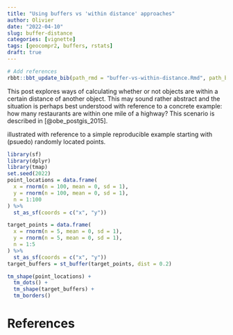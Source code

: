 ```yaml
---
title: "Using buffers vs 'within distance' approaches" 
author: Olivier
date: "2022-04-10"
slug: buffer-distance
categories: [vignette]
tags: [geocompr2, buffers, rstats]
draft: true
---
```


```r
# Add references
rbbt::bbt_update_bib(path_rmd = "buffer-vs-within-distance.Rmd", path_bib = "buffer-vs-within-distance.bib")
```

This post explores ways of calculating whether or not objects are within a certain distance of another object.
This may sound rather abstract and the situation is perhaps best understood with reference to a concrete example: how many restaurants are within one mile of a highway?
This scenario is described in [@obe_postgis_2015].


illustrated with reference to a simple reproducible example starting with (psuedo) randomly located points.

```r
library(sf)
library(dplyr)
library(tmap)
set.seed(2022)
point_locations = data.frame(
  x = rnorm(n = 100, mean = 0, sd = 1),
  y = rnorm(n = 100, mean = 0, sd = 1),
  n = 1:100
) %>% 
  st_as_sf(coords = c("x", "y"))

target_points = data.frame(
  x = rnorm(n = 5, mean = 0, sd = 1),
  y = rnorm(n = 5, mean = 0, sd = 1),
  n = 1:5
) %>% 
  st_as_sf(coords = c("x", "y"))
target_buffers = st_buffer(target_points, dist = 0.2)
```

```r
tm_shape(point_locations) +
  tm_dots() +
  tm_shape(target_buffers) +
  tm_borders()
```

# References

